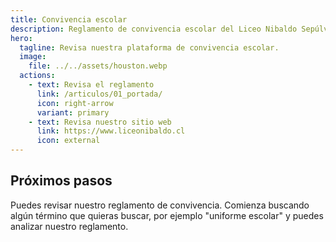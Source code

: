 ```yaml
---
title: Convivencia escolar
description: Reglamento de convivencia escolar del Liceo Nibaldo Sepúlveda Fernández
hero:
  tagline: Revisa nuestra plataforma de convivencia escolar.
  image:
    file: ../../assets/houston.webp
  actions:
    - text: Revisa el reglamento
      link: /articulos/01_portada/
      icon: right-arrow
      variant: primary
    - text: Revisa nuestro sitio web
      link: https://www.liceonibaldo.cl
      icon: external
---
```



## Próximos pasos

Puedes revisar nuestro reglamento de convivencia. Comienza buscando algún término que quieras buscar, por ejemplo "uniforme escolar" y puedes analizar nuestro reglamento.
